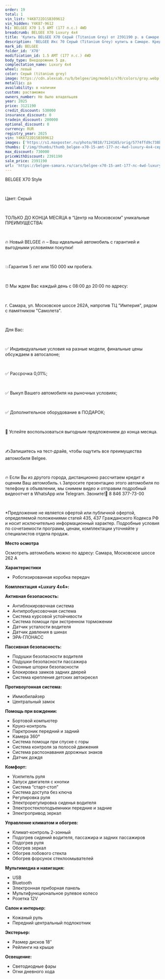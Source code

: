 ```yaml
---
order: 19
total: 1
vin_list: Y4K8722D1SB309612
vin_hidden: Y4K87-9612
h1: BELGEE X70 1.5 AMT (177 л.с.) 4WD
breadcrumb: BELGEE X70 Luxury 4х4
title: 'Купить BELGEE X70 Серый (Titanium Grey) от 2391190 р. в Самаре. Цены и комплектации на новые авто в автосалоне официального дилера BELGEE'
description: 'BELGEE Икс 70 Серый (Titanium Grey) купить в Самаре. Кредит от 0,01%, авторассрочка, скидки на все автомобили от розничной цены. Гарантия 3 года или 100 000 км. Звонить по тел.: +7 (846) 377-73-00'
mark_id: BELGEE
folder_id: 'X70'
modification_id: 1.5 AMT (177 л.с.) 4WD
body_type: Внедорожник 5 дв.
complectation_name: Luxury 4х4
wheel: левый
color: Серый (titanium grey)
image: https://cdn.alexsab.ru/b/belgee/img/models/x70/colors/gray.webp
metallic: да
availability: в наличии
custom: растаможен
owners_number: Не было владельцев
year: 2025
price: 3121190
credit_discount: 530000
insurance_discount: 0
tradein_discount: 200000
optional_discount: 0
currency: RUR
registry_year: 2025
vin: Y4K8722D1SB309612
images: ['https://s1.maxposter.ru/photo/9818/7124165/orig/5774ffd9c738b209e3e70ae080d40bd5.jpg?sid=14', 'https://s1.maxposter.ru/photo/9818/7124165/orig/80ae842023d3003209e25aebee04da87.jpg?sid=14', 'https://s1.maxposter.ru/photo/9818/7124165/orig/140177d5d51279045ed5c17d7b695eb4.jpg?sid=14', 'https://s1.maxposter.ru/photo/9818/7124165/orig/5f5686d069437d1e9ce6f481152f11c3.jpg?sid=14', 'https://s1.maxposter.ru/photo/9818/7124165/orig/e05829678abf5ca85dc17b76da20abd6.jpg?sid=14', 'https://s1.maxposter.ru/photo/9818/7124165/orig/ddb0a6dbf73b35c60f38c5ea15926173.jpg?sid=14', 'https://s1.maxposter.ru/photo/9818/7124165/orig/cec65e746b7e95fe7a34ab847449624e.jpg?sid=14', 'https://s1.maxposter.ru/photo/9818/7124165/orig/fbf4d78d91d755da27c97251ebbe300b.jpg?sid=14', 'https://s1.maxposter.ru/photo/9818/7124165/orig/3474670041118e0b7c7fe2d163a4be75.jpg?sid=14', 'https://s1.maxposter.ru/photo/9818/7124165/orig/51eb97112f22ca068940a0eaa8ddab6c.jpg?sid=14', 'https://s1.maxposter.ru/photo/9818/7124165/orig/18bdf6199a7c5c402bbb85ed5435e078.jpg?sid=14', 'https://s1.maxposter.ru/photo/9818/7124165/orig/cf84a780bcda43c5673a72a69fc337dd.jpg?sid=14', 'https://s1.maxposter.ru/photo/9818/7124165/orig/109bdcc0009858e18857ea836f4ed587.jpg?sid=14', 'https://s1.maxposter.ru/photo/9818/7124165/orig/96edca68feafc5b8b8bd98df86064ae8.jpg?sid=14', 'https://s1.maxposter.ru/photo/9818/7124165/orig/8badfbff09fd2851156581ff77cf6558.jpg?sid=14', 'https://s1.maxposter.ru/photo/9818/7124165/orig/ba63da32969a8d4c6644a64bc5ec3627.jpg?sid=14', 'https://s1.maxposter.ru/photo/9818/7124165/orig/1deaab1d95eb6d86c1c2449dd2e618e6.jpg?sid=14', 'https://s1.maxposter.ru/photo/9818/7124165/orig/e3f4f6c331440b74ebeadf3208bf7070.jpg?sid=14', 'https://s1.maxposter.ru/photo/9818/7124165/orig/b84ca77b4e25e6c995049fd9c145c39a.jpg?sid=14', 'https://s1.maxposter.ru/photo/9818/7124165/orig/9e22cd2bfdf902478025d16c1bdbf638.jpg?sid=14', 'https://s1.maxposter.ru/photo/9818/7124165/orig/d45663d36ec8d51f4f9cfa3e1d610239.jpg?sid=14', 'https://s1.maxposter.ru/photo/9818/7124165/orig/558c2509c84efc44deb735a116e71cd2.jpg?sid=14', 'https://s1.maxposter.ru/photo/9818/7124165/orig/1200f9673aeb52cbe3d624304787fe7c.jpg?sid=14', 'https://s1.maxposter.ru/photo/9818/7124165/orig/5fa1eeb0491c6a48007a3e543777842b.jpg?sid=14', 'https://s1.maxposter.ru/photo/9818/7124165/orig/cf96fda506b0d7cb782d50973b1ba2d3.jpg?sid=14', 'https://s1.maxposter.ru/photo/9818/7124165/orig/1aa28e45c44ff9a2fa1a334b83edb00a.jpg?sid=14', 'https://s1.maxposter.ru/photo/9818/7124165/orig/1ccbbb69c3d6958139cc2cbeb84da6b5.jpg?sid=14']
thumbs: ['/img/thumbs/thumb_belgee-x70-15-amt-177-лс-4wd-luxury-4х4-серый-titanium-grey-2025_40bd5_0.webp', '/img/thumbs/thumb_belgee-x70-15-amt-177-лс-4wd-luxury-4х4-серый-titanium-grey-2025_4da87_1.webp', '/img/thumbs/thumb_belgee-x70-15-amt-177-лс-4wd-luxury-4х4-серый-titanium-grey-2025_95eb4_2.webp', '/img/thumbs/thumb_belgee-x70-15-amt-177-лс-4wd-luxury-4х4-серый-titanium-grey-2025_f11c3_3.webp', '/img/thumbs/thumb_belgee-x70-15-amt-177-лс-4wd-luxury-4х4-серый-titanium-grey-2025_0abd6_4.webp']
max_discount: 730000
priceWithDiscount: 2391190
sale_price: 2391190
url: 'https://belgee-samara.ru/cars/belgee-x70-15-amt-177-лс-4wd-luxury-4х4-серый-titanium-grey-2025/'
---
```

<p>
 <p>
  ВЕLGEЕ X70 Style
  <br/>
 </p>
 <br/>
 <p>
  Цвет: Серый
  <br/>
 </p>
 <br/>
 <p>
  TOЛЬКО ДО KОНЦA MЕСЯЦА в “Центр на Московском” уникальныe ПPЕИMУЩЕСТВА:
  <br/>
 </p>
 <br/>
 <p>
  🔥 Новый ВЕLGЕЕ  🔥 – Ваш идеальный автомобиль с гарантией и выгодными условиями покупки!
  <br/>
 </p>
 <br/>
 <p>
  💥Гарантия 5 лет или 150 000 км пробега.
  <br/>
 </p>
 <br/>
 <p>
  ⏰ Мы ждем Вас каждый день с 08:00 до 20:00 по адресу:
  <br/>
 </p>
 <br/>
 <p>
  г. Самара, ул. Московское шоссе 262А, напротив ТЦ "Империя", рядом с памятником "Самолета".
  <br/>
 </p>
 <br/>
 <p>
  Для Вас:
  <br/>
 </p>
 <br/>
 <p>
  ✅ Индивидуальные условия на разные модели, финальные цены обсуждаем в автосалоне;
  <br/>
 </p>
 <br/>
 <p>
  ✅ Рассрочка 0,01%;
  <br/>
 </p>
 <br/>
 <p>
  ✅ Выкуп Вашего автомобиля на рыночных условиях;
  <br/>
 </p>
 <br/>
 <p>
  ✅ Дополнительное оборудование в ПОДАРОК;
  <br/>
 </p>
 <br/>
 <p>
  📆 Успейте воспользоваться выгодным предложением до конца месяца.
  <br/>
 </p>
 <br/>
 <p>
  ✍️Запишитесь на тест-драйв, чтобы ощутить все преимущества автомобиля Веlgее.
  <br/>
 </p>
 <br/>
 <p>
  🔥 Если Вы из другого города, дистанционно рассчитаем кредит и оценим Ваш автомобиль. 📞 Запросите презентацию этого автомобиля по телефону в объявлении, мы снимем видео и отправим подробный видеоотчет в WhаtsАрр или Теlеgrаm. Звоните!📲 8 846 377-73-00
  <br/>
 </p>
 <br/>
 <p>
  *Предложение не является офертой или публичной офертой, определяемой положениями статей 435, 437 Гражданского Кодекса РФ и носит исключительно информационный характер. Подробные условия по сочетаемости программ, ценам, комплектации уточняйте у специалистов отдела продаж.
 </p>
 <p>
  <strong>
   Место осмотра
  </strong>
 </p>
 <p>
  Осмотреть автомобиль можно по адресу: Самара, Московское шоссе 262 А
 </p>
 <p>
  <strong>
   Характеристики
  </strong>
 </p>
 <ul>
  <li>
   Роботизированная коробка передач
  </li>
 </ul>
 <p>
  <strong>
   Комплектация «Luxury 4х4»:
  </strong>
 </p>
 <p>
  <strong>
   Активная безопасность:
  </strong>
 </p>
 <ul>
  <li>
   Антиблокировочная система
  </li>
  <li>
   Антипробуксовочная система
  </li>
  <li>
   Система курсовой устойчивости
  </li>
  <li>
   Система помощи при экстренном торможении
  </li>
  <li>
   Датчик усталости водителя
  </li>
  <li>
   Датчик давления в шинах
  </li>
  <li>
   ЭРА-ГЛОНАСС
  </li>
 </ul>
 <p>
  <strong>
   Пассивная безопасность:
  </strong>
 </p>
 <ul>
  <li>
   Подушки безопасности водителя
  </li>
  <li>
   Подушки безопасности пассажира
  </li>
  <li>
   Оконные шторки безопасности
  </li>
  <li>
   Блокировка замков задних дверей
  </li>
  <li>
   Система крепления детских автокресел
  </li>
 </ul>
 <p>
  <strong>
   Противоугонная система:
  </strong>
 </p>
 <ul>
  <li>
   Иммобилайзер
  </li>
  <li>
   Центральный замок
  </li>
 </ul>
 <p>
  <strong>
   Помощь при вождении:
  </strong>
 </p>
 <ul>
  <li>
   Бортовой компьютер
  </li>
  <li>
   Круиз-контроль
  </li>
  <li>
   Парктроник передний и задний
  </li>
  <li>
   Камера 360°
  </li>
  <li>
   Система помощи при спуске с горы
  </li>
  <li>
   Система контроля за полосой движения
  </li>
  <li>
   Система распознавания дорожных знаков
  </li>
  <li>
   Датчик дождя
  </li>
 </ul>
 <p>
  <strong>
   Комфорт:
  </strong>
 </p>
 <ul>
  <li>
   Усилитель руля
  </li>
  <li>
   Запуск двигателя с кнопки
  </li>
  <li>
   Система “старт-стоп”
  </li>
  <li>
   Система доступа без ключа
  </li>
  <li>
   Регулировка руля
  </li>
  <li>
   Электрорегулировка сиденья водителя
  </li>
  <li>
   Электростеклоподъемники передние и задние
  </li>
  <li>
   Электропривод зеркал
  </li>
 </ul>
 <p>
  <strong>
   Управление климатом и обогрев:
  </strong>
 </p>
 <ul>
  <li>
   Климат-контроль 2-зонный
  </li>
  <li>
   Подогрев сидений водителя, пассажира и задних пассажиров
  </li>
  <li>
   Подогрев руля
  </li>
  <li>
   Обогрев зеркал
  </li>
  <li>
   Обогрев лобового стекла
  </li>
  <li>
   Обогрев форсунок стеклоомывателей
  </li>
 </ul>
 <p>
  <strong>
   Мультимедиа и навигация:
  </strong>
 </p>
 <ul>
  <li>
   USB
  </li>
  <li>
   Bluetooth
  </li>
  <li>
   Электронная приборная панель
  </li>
  <li>
   Мультифункциональное рулевое колесо
  </li>
  <li>
   Розетка 12V
  </li>
 </ul>
 <p>
  <strong>
   Салон и интерьер:
  </strong>
 </p>
 <ul>
  <li>
   Кожаный руль
  </li>
  <li>
   Передний центральный подлокотник
  </li>
 </ul>
 <p>
  <strong>
   Экстерьер:
  </strong>
 </p>
 <ul>
  <li>
   Размер дисков 18″
  </li>
  <li>
   Рейлинги на крыше
  </li>
 </ul>
 <p>
  <strong>
   Освещение:
  </strong>
 </p>
 <ul>
  <li>
   Светодиодные фары
  </li>
  <li>
   Огни дневного хода
  </li>
 </ul>
</p>
